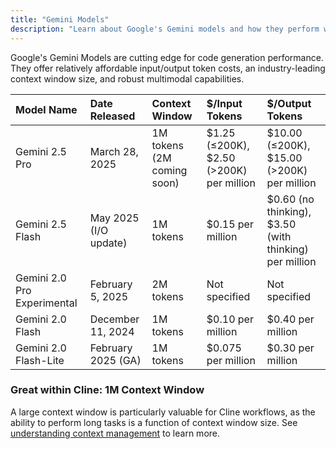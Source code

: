 ```yaml
---
title: "Gemini Models"
description: "Learn about Google's Gemini models and how they perform with Cline."
---
```


Google's Gemini Models are cutting edge for code generation performance. They offer relatively affordable input/output token costs, an industry-leading context window size, and robust multimodal capabilities.

| Model Name                  | Date Released         | Context Window             | $/Input Tokens                           | $/Output Tokens                                        |
| :-------------------------- | :-------------------- | :------------------------- | :--------------------------------------- | :----------------------------------------------------- |
| Gemini 2.5 Pro              | March 28, 2025        | 1M tokens (2M coming soon) | $1.25 (≤200K), $2.50 (>200K) per million | $10.00 (≤200K), $15.00 (>200K) per million             |
| Gemini 2.5 Flash            | May 2025 (I/O update) | 1M tokens                  | $0.15 per million                        | $0.60 (no thinking), $3.50 (with thinking) per million |
| Gemini 2.0 Pro Experimental | February 5, 2025      | 2M tokens                  | Not specified                            | Not specified                                          |
| Gemini 2.0 Flash            | December 11, 2024     | 1M tokens                  | $0.10 per million                        | $0.40 per million                                      |
| Gemini 2.0 Flash-Lite       | February 2025 (GA)    | 1M tokens                  | $0.075 per million                       | $0.30 per million                                      |

### Great within Cline: 1M Context Window

A large context window is particularly valuable for Cline workflows, as the ability to perform long tasks is a function of context window size.
See [understanding context management](/getting-started/understanding-context-management) to learn more.
